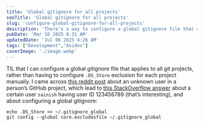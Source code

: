 ```yaml
---
title: 'Global gitignore for all projects'
seoTitle: 'Global gitignore for all projects'
slug: 'configure-global-gitignore-for-all-projects'
description: 'There’s a way to configure a global gitignore file that applies to all git projects on your computer. Quite handy to exclude “.DS_Store” file for all projects on Mac.'
pubDate: 'Mar 16 2025 8:31 AM'
updatedDate: 'Jul 06 2025 4:26 AM'
tags: ["Development","Asides"]
coverImage: './image.webp'
---
```


TIL that I can configure a global gitignore file that applies to all git projects, rather than having to configure `.DS_Store` exclusion for each project manually. I came across [this reddit post](https://www.reddit.com/r/github/comments/1j8ed63/unknown_person_contribution_on_my_github_repo/) about an unknown user in a person’s GitHub project, which lead to [this StackOverflow answer](https://stackoverflow.com/a/74052642) about a certain user `sainish` having user ID 123456789 (that’s interesting), and about configuring a global gitignore:


```shell
echo .DS_Store >> ~/.gitignore_global
git config --global core.excludesfile ~/.gitignore_global
```

